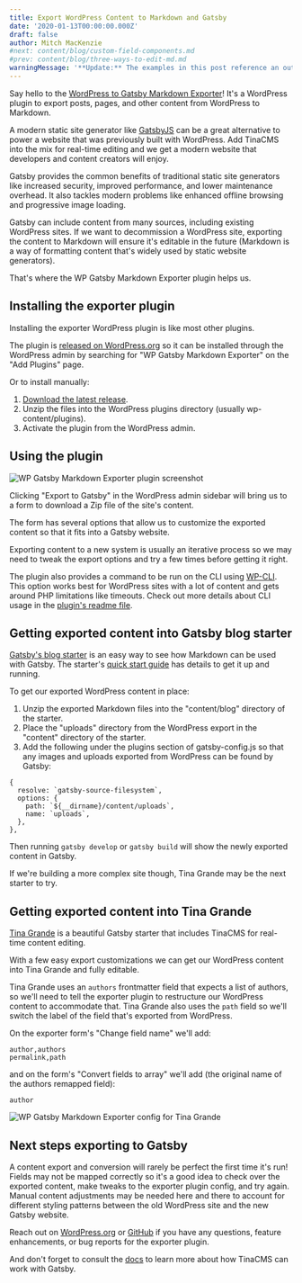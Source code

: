 ```yaml
---
title: Export WordPress Content to Markdown and Gatsby
date: '2020-01-13T00:00:00.000Z'
draft: false
author: Mitch MacKenzie
#next: content/blog/custom-field-components.md
#prev: content/blog/three-ways-to-edit-md.md
warningMessage: '**Update:** The examples in this post reference an outdated Gatsby implementation. We recommend using [Next.js](/docs/setup-overview/) for a solution with less friction.'
---
```


Say hello to the [WordPress to Gatsby Markdown Exporter](https://github.com/tinacms/wp-gatsby-markdown-exporter)! It's a WordPress plugin to export posts, pages, and other content from WordPress to Markdown.

A modern static site generator like [GatsbyJS](https://www.gatsbyjs.org/) can be a great alternative to power a website that was previously built with WordPress. Add TinaCMS into the mix for real-time editing and we get a modern website that developers and content creators will enjoy.

Gatsby provides the common benefits of traditional static site generators like increased security, improved performance, and lower maintenance overhead. It also tackles modern problems like enhanced offline browsing and progressive image loading.

Gatsby can include content from many sources, including existing WordPress sites. If we want to decommission a WordPress site, exporting the content to Markdown will ensure it's editable in the future (Markdown is a way of formatting content that's widely used by static website generators).

That's where the WP Gatsby Markdown Exporter plugin helps us.

## Installing the exporter plugin

Installing the exporter WordPress plugin is like most other plugins.

The plugin is [released on WordPress.org](https://wordpress.org/plugins/wp-gatsby-markdown-exporter/) so it can be installed through the WordPress admin by searching for "WP Gatsby Markdown Exporter" on the "Add Plugins" page.

Or to install manually:

1. [Download the latest release](https://github.com/tinacms/wp-gatsby-markdown-exporter/releases/latest/download/wp-gatsby-markdown-exporter.zip).
2. Unzip the files into the WordPress plugins directory (usually wp-content/plugins).
3. Activate the plugin from the WordPress admin.

## Using the plugin

![WP Gatsby Markdown Exporter plugin screenshot](/img/blog/wp-gatsby-markdown-exporter-screenshot.png)

Clicking "Export to Gatsby" in the WordPress admin sidebar will bring us to a form to download a Zip file of the site's content.

The form has several options that allow us to customize the exported content so that it fits into a Gatsby website.

Exporting content to a new system is usually an iterative process so we may need to tweak the export options and try a few times before getting it right.

The plugin also provides a command to be run on the CLI using [WP-CLI](https://wp-cli.org/). This option works best for WordPress sites with a lot of content and gets around PHP limitations like timeouts. Check out more details about CLI usage in the [plugin's readme file](https://github.com/tinacms/wp-gatsby-markdown-exporter/blob/master/README.md).

## Getting exported content into Gatsby blog starter

[Gatsby's blog starter](https://github.com/gatsbyjs/gatsby-starter-blog) is an easy way to see how Markdown can be used with Gatsby. The starter's [quick start guide](https://github.com/gatsbyjs/gatsby-starter-blog#-quick-start) has details to get it up and running.

To get our exported WordPress content in place:

1.  Unzip the exported Markdown files into the "content/blog" directory of the starter.
2.  Place the "uploads" directory from the WordPress export in the "content" directory of the starter.
3.  Add the following under the plugins section of gatsby-config.js so that any images and uploads exported from WordPress can be found by Gatsby:

```
{
  resolve: `gatsby-source-filesystem`,
  options: {
    path: `${__dirname}/content/uploads`,
    name: `uploads`,
  },
},
```

Then running `gatsby develop` or `gatsby build` will show the newly exported content in Gatsby.

If we're building a more complex site though, Tina Grande may be the next starter to try.

## Getting exported content into Tina Grande

[Tina Grande](https://github.com/tinacms/tina-starter-grande) is a beautiful Gatsby starter that includes TinaCMS for real-time content editing.

With a few easy export customizations we can get our WordPress content into Tina Grande and fully editable.

Tina Grande uses an `authors` frontmatter field that expects a list of authors, so we'll need to tell the exporter plugin to restructure our WordPress content to accommodate that. Tina Grande also uses the `path` field so we'll switch the label of the field that's exported from WordPress.

On the exporter form's "Change field name" we'll add:

    author,authors
    permalink,path

and on the form's "Convert fields to array" we'll add (the original name of the authors remapped field):

    author

![WP Gatsby Markdown Exporter config for Tina Grande](/img/blog/tina-grande-wp-export.png)

## Next steps exporting to Gatsby

A content export and conversion will rarely be perfect the first time it's run! Fields may not be mapped correctly so it's a good idea to check over the exported content, make tweaks to the exporter plugin config, and try again. Manual content adjustments may be needed here and there to account for different styling patterns between the old WordPress site and the new Gatsby website.

Reach out on [WordPress.org](https://wordpress.org/support/plugin/wp-gatsby-markdown-exporter/) or [GitHub](https://github.com/tinacms/wp-gatsby-markdown-exporter/issues) if you have any questions, feature enhancements, or bug reports for the exporter plugin.

And don't forget to consult the [docs](/guides/gatsby/adding-tina/project-setup) to learn more about how TinaCMS can work with Gatsby.

